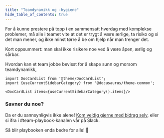 ```yaml
---
title: "Teamdynamikk og -hygiene"
hide_table_of_contents: true
---
```


For å kunne prestere på topp i en sammensatt hverdag med komplekse problemer, må alle i teamet vite at det er trygt å være ærlige, ta risiko og si det man mener, og ikke minst tørre å be om hjelp når man trenger det. 

Kort oppsummert: man skal ikke risikere noe ved å være åpen, ærlig og sårbar. 

Hvordan kan et team jobbe bevisst for å skape sunn og morsom teamdynamikk, 

```mdx-code-block
import DocCardList from '@theme/DocCardList';
import {useCurrentSidebarCategory} from '@docusaurus/theme-common';

<DocCardList items={useCurrentSidebarCategory().items}/>
```

### Savner du noe?

Da er du sannsynligvis ikke alene! [Kom veldig gjerne med bidrag selv](https://github.com/holene/team-playbook),
eller si ifra i #team-playbook-kanalen vår på Slack. 

Så blir playbooken enda bedre for alle! 🥰